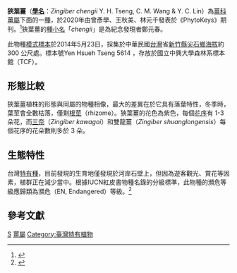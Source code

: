 {{Speciesbox
| image = 
| image_caption = 
| status = EN
| status_system = IUCN3.1
| taxon = Zingiber chengii
| genus = Zingiber
| authority = Y. H. Tseng, C. M. Wang & Y. C. Lin
}}

'''狹葉薑'''（'''[[學名|學名]]'''：''Zingiber chengii'' Y. H. Tseng, C. M. Wang & Y. C. Lin）為[[薑科|薑科]][[姜属|薑屬]]下面的一[[種|種]]，於2020年由曾彥學、王秋美、林元千發表於《PhytoKeys》期刊。<ref>{{Cite web|title=2020，台灣維管束植物的新成員|url=https://www.facebook.com/taxonomicdune/posts/1084155581997744|accessdate=2021-03-14|author=分類沙丘|date=2021-01-04|language=zh-hant}}</ref>狹葉薑的[[种加词|種小名]]「''chengii''」是為紀念發現者鄭元春。

此物種[[正模標本|模式標本]]於2014年5月23日，採集於中華民國[[臺灣|台灣]]省[[新竹縣|新竹縣]][[尖石鄉|尖石鄉]][[海拔|海拔]]約 300 公尺處。標本號Yen Hsueh Tseng 5614 ，存放於國立中興大學森林系標本館（TCF）。

== 形態比較 ==
狹葉薑植株的形態與同屬的物種相像，最大的差異在於它具有落葉特性，冬季時，葉莖會全數枯落，僅剩[[根茎|根莖]]（rhizome）。狹葉薑的花色為紫色，每個[[花序|花序]]有 1-3 朵花，而[[三奈|三奈]]（''Zingiber kawagoi''）和雙龍薑（''Zingiber shuanglongensis''）每個花序的花朵數則多於 3 朵。

== 生態特性 ==
台灣[[特有種|特有種]]，目前發現的生育地僅發現於河岸石壁上，但因為遊客觀光、賞花等因素，植群正在減少當中。根據IUCN紅皮書物種名錄的分級標準，此物種的瀕危等級應歸類為瀕危（EN, Endangered）等級。<ref>{{Cite journal|title=Zingiber chengii (Zingiberaceae), a new species from Taiwan|author=Yuan-Chien Lin|url=https://phytokeys.pensoft.net/article/37294/?fbclid=IwAR3__E_eUA2DXNMY_vyDWTlrkk6EG-shVreOuLf-d34uFs6e-sPMJ-nUiPE|journal=PhytoKeys|doi=10.3897/phytokeys.139.37294|others=Chiu-Mei Wang, Yuan-Chien Lin, Yen-Hsueh Tseng|year=2020|volume=139|page=1-11}}</ref>

== 參考文獻 ==
<references />

[[Category:薑科|S]]
[[Category:薑屬|]]
[[Category:臺灣特有植物|Category:臺灣特有植物]]
